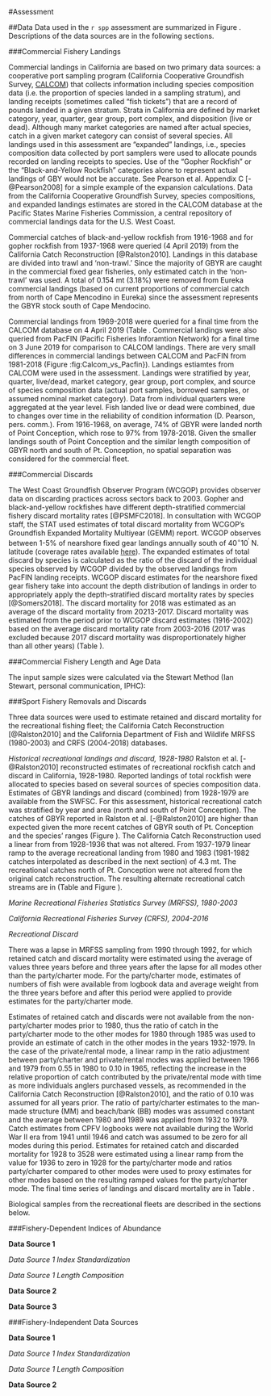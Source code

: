 
<!-- ************ASSESSMENT SECTION**************************************** -->
#Assessment

##Data
Data used in the `r spp` assessment are summarized in Figure \ref{fig:data_plot}. 
Descriptions of the data sources are in the following sections.


<!-- ************FISHERY-DEPENDENT DATA************************************ -->
###Commercial Fishery Landings

Commercial landings in California are based on two primary data sources: 
a cooperative port sampling program (California Cooperative Groundfish Survey, 
[CALCOM](https://calcom.psmfc.org/)) that collects information including species 
composition data (i.e. the proportion of species landed in a sampling stratum), 
and landing receipts (sometimes called “fish tickets”) that are a record of pounds 
landed in a given stratum. Strata 
in California are defined by market category, year, quarter, gear group, port 
complex, and disposition (live or dead). Although many market categories are 
named after actual species, catch in a given market category can consist of 
several species. All landings used in this assessment are “expanded” landings, 
i.e., species composition data collected by port samplers were used to allocate 
pounds recorded on landing receipts to species. Use of the “Gopher Rockfish”
or the "Black-and-Yellow Rockfish" categories alone to represent actual landings 
of GBY would not be accurate. See Pearson et al. Appendix C [-@Pearson2008] for 
a simple example of the expansion calculations. Data from the California Cooperative
Groundfish Survey, species compositions, and expanded landings estimates are stored in 
the CALCOM database at the Pacific States Marine Fisheries Commission, a central repository 
of commercial landings data for the U.S. West Coast.

Commercial catches of black-and-yellow rockfish from 1916-1968 and for gopher rockfish 
from 1937-1968 were queried (4 April 2019) from the California Catch Reconstruction [@Ralston2010].
Landings in this database are divided into trawl and ‘non-trawl.’ Since the majority of 
GBYR are caught in the commercial fixed gear fisheries, only estimated catch in the 
‘non-trawl’ was used.  A total of 0.154 mt (3.18%) were removed from Eureka commercial landings 
(based on current proportions of commercial catch from north of Cape Mencodino in Eureka) since 
the assessment represents the GBYR stock south of Cape Mendocino. 

Commercial landings from 1969-2018 were queried for a final time from the CALCOM 
database on 4 April 2019 (Table \ref{tab:commCatches}. Commercial landings were also queried 
from PacFIN (Pacific Fisheries Inforamtion Network) for a final time on 3 June 2019 for comparison 
to CALCOM landings. There are very small differences in commercial landings between CALCOM and 
PacFIN from 1981-2018 (Figure \ref:fig:Calcom_vs_Pacfin}).  Landings estiamtes from CALCOM were 
used in the assessment. Landings were stratified by year, quarter, live/dead, market category, 
gear group, port complex, and source of species composition data (actual port samples, borrowed 
samples, or assumed nominal market category). Data from individual quarters were aggregated at the 
year level. Fish landed live or dead were combined, due to changes over time in the reliability 
of condition information (D. Pearson, pers. comm.). From 1916-1968, on average, 74% of GBYR were 
landed north of Point Conception, which rose to 97% from 1978-2018. Given the smaller landings 
south of Point Conception and the similar length composition of GBYR north and south of Pt. 
Conception, no spatial separation was considered for the commercial fleet.


###Commercial Discards

The West Coast Groundfish Observer Program (WCGOP) provides observer data on 
discarding practices across sectors back to 2003. Gopher and black-and-yellow 
rockfishes have different depth-stratified commercial fishery discard mortality 
rates [@PSMFC2018]. In consultation with WCGOP staff, the STAT used estimates 
of total discard mortality from WCGOP’s Groundfish Expanded Mortality Multiyear 
(GEMM) report. WCGOP observes between 1-5% of nearshore fixed gear landings annually 
south of $40^\circ 10^\prime$ N. latitude (coverage rates available [here](https://www.nwfsc.noaa.gov/research/divisions/fram/observation/data_products/sector_products.cfm#ob)). 
The expanded estimates of total discard by species is calculated as the ratio of the 
discard of the individual species observed by WCGOP divided by the observed landings 
from PacFIN landing receipts. WCGOP discard estimates for the nearshore fixed gear fishery 
take into account the depth distribution of landings in order to appropriately apply 
the depth-stratified discard mortality rates by species [@Somers2018]. The discard 
mortality for 2018 was estimated as 
an average of the discard mortality from 20213-2017. Discard mortality was estimated from the 
period prior to WCGOP discard estimates (1916-2002) based on the average discard mortality 
rate from 2003-2016 (2017 was excluded because 2017 discard mortality was disproportionately higher 
than all other years) (Table \ref{tab:CommCatches}).



###Commercial Fishery Length and Age Data


The input sample sizes were calculated via the Stewart Method (Ian Stewart, personal 
communication, IPHC):

\begin{centering}

Input effN = $N_{\text{trips}} + 0.138 * N_{\text{fish}}$ if $N_{\text{fish}}/N_{\text{trips}}$ is $<$ 44

Input effN = $7.06 * N_{\text{trips}}$ if $N_{\text{fish}}/N_{\text{trips}}$ is $\geq$ 44

\end{centering}


###Sport Fishery Removals and Discards

Three data sources were used to estimate retained and discard mortality for the 
recreational fishing fleet; the California Catch Reconstruction [@Ralston2010] 
and the California Department of Fish and Wildlife MRFSS (1980-2003) and CRFS 
(2004-2018) databases. 

*Historical recreational landings and discard, 1928-1980*
Ralston et al. [-@Ralston2010] reconstructed estimates of recreational rockfish 
catch and discard in California, 1928-1980. Reported landings of total rockfish 
were allocated to species based on several sources of species composition data. 
Estimates of GBYR landings and discard (combined) from 1928-1979 are available 
from the SWFSC. For this assessment, historical recreational catch was stratified 
by year and area (north and south of Point Conception).  The catches of GBYR 
reported in Ralston et al. [-@Ralston2010] are higher than expected given the 
more recent catches of GBYR south of Pt. Conception and the species' ranges 
(Figure \ref{fig:Catches_original}).  The California Catch Reconstruction used 
a linear from from 1928-1936 that was not altered.  From 1937-1979 linear ramp 
to the average recreational landing from 1980 and 1983 (1981-1982 catches 
interpolated as described in the next section) of 4.3 mt. The recreational catches 
north of Pt. Conception were not altered from the original catch reconstruction.
The resulting alternate recreational catch streams are in (Table \ref{tab:Rec_removal} 
and Figure \ref{fig:Catches_alternate}).


*Marine Recreational Fisheries Statistics Survey (MRFSS), 1980-2003*


*California Recreational Fisheries Survey (CRFS), 2004-2016*

*Recreational Discard*


There was a lapse in MRFSS sampling from 1990 through 1992, 
for which retained catch and discard mortality were estimated using the average of 
values three years before and three years after the lapse for all modes other than 
the party/charter mode.  For the party/charter mode, estimates of numbers 
of fish were available from logbook data and average weight from the three years 
before and after this period were applied to provide estimates for the party/charter mode. 


Estimates of retained catch and discards were not available from the non-party/charter modes 
prior to 1980, thus the ratio of catch in the party/charter mode to the other modes for 1980 
through 1985 was used to provide an estimate of catch in the other modes in the 
years 1932-1979.  In the case of the private/rental mode, a linear ramp in the ratio adjustment 
between party/charter and private/rental modes was applied between 1966 and 1979 from 0.55 in 1980 to 0.10 
in 1965, reflecting the increase in the relative proportion of catch contributed by 
the private/rental mode with time as more individuals anglers purchased vessels, as recommended 
in the California Catch Reconstruction [@Ralston2010], and the ratio of 0.10 was assumed
for all years prior.  The ratio of party/charter estimates to the man-made structure (MM) 
and beach/bank (BB) modes was assumed constant and the average between 1980 and 1989 was applied 
from 1932 to 1979.  Catch 
estimates from CPFV logbooks were not available during the World War II era from 1941
until 1946 and catch was assumed to be zero for all modes during this period.  Estimates
for retained catch and discarded mortality for 1928 to 3528 were estimated using a
linear ramp from the value for 1936 to zero in 1928 for the party/charter mode and ratios party/charter 
compared to other modes were used to proxy estimates for other modes based on the 
resulting ramped values for the party/charter mode.  The final time series of landings and discard 
mortality are in Table \ref{tab:Rec_removal}.

Biological samples from the recreational fleets are described in the sections below.

###Fishery-Dependent Indices of Abundance

**Data Source 1**

_Data Source 1 Index Standardization_


_Data Source 1 Length Composition_


**Data Source 2**


**Data Source 3**




<!-- ************FISHERY-INDPENDENT DATA*********************************** -->

###Fishery-Independent Data Sources

**Data Source 1**

_Data Source 1 Index Standardization_


_Data Source 1 Length Composition_


**Data Source 2**

